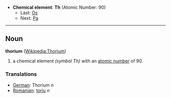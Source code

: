 *'''Chemical element''': '''Th''' (Atomic Number: 90)
**Last: [[Osmium|Os]]
**Next: [[Protactinium|Pa]]
----
== Noun ==
'''thorium''' ([[en:Thorium|Wikipedia:Thorium]])

# a chemical element ''(symbol Th)'' with an [[atomic number]] of 90.

===Translations===
*[[German]]: Thorium ''n''
*[[Romanian]]: [[toriu]] ''n''